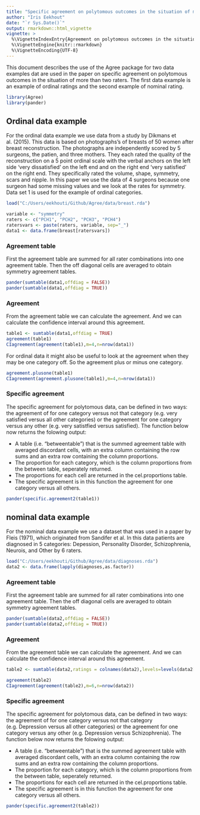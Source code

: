 ```yaml
---
title: "Specific agreement on polytomous outcomes in the situation of more than two raters"
author: "Iris Eekhout"
date: "`r Sys.Date()`"
output: rmarkdown::html_vignette
vignette: >
  %\VignetteIndexEntry{Agreement on polytomous outcomes in the situation of more than two raters}
  %\VignetteEngine{knitr::rmarkdown}
  %\VignetteEncoding{UTF-8}
---
```


This document describes the use of the Agree package for two data examples dat are used in the paper on specific agreement on polytomous outcomes in the situation of more than two raters. The first data example is an example of ordinal ratings and the second example of nominal rating. 

```r
library(Agree)
library(pander)
```
## Ordinal data example
For the ordinal data example we use data from a study by Dikmans et al. (2015). This data is based on photographs’s of breasts of 50 women after breast reconstruction. The photographs are  independently scored by 5 surgeons, the patien, and three mothers. They each rated the quality of the reconstruction on a 5 point ordinal scale with the verbal anchors on the left side ‘very dissatisfied’ on the left end and on the right end ‘very satisfied’ on the right end. They specifically rated the volume, shape, symmetry, scars and nipple. In this paper we use the data of 4 surgeons because one surgeon had some missing values and we look at the rates for symmetry. Data set 1 is used for the example of ordinal categories.

```r
load("C:/Users/eekhouti/Github/Agree/data/breast.rda")

variable <- "symmetry"
raters <- c("PCH1", "PCH2", "PCH3", "PCH4")
ratersvars <- paste(raters, variable, sep="_")
data1 <- data.frame(breast[ratersvars])
```

### Agreement table
First the agreement table are summed for all rater combinations into one agreement table. Then the off diagonal cells are averaged to obtain symmetry agreement tables. 

```r
pander(sumtable(data1,offdiag = FALSE))
pander(sumtable(data1,offdiag = TRUE))
```

### Agreement
From the agreement table we can calculate the agreement. And we can calculate the confidence interval around this agreement.
```r
table1 <- sumtable(data1,offdiag = TRUE)
agreement(table1)
CIagreement(agreement(table1),m=4,n=nrow(data1))

```

For ordinal data it might also be useful to look at the agreement when they may be one category off. So the agreement plus or minus one category. 

```r
agreement.plusone(table1)
CIagreement(agreement.plusone(table1),m=4,n=nrow(data1))
```

### Specific agreement
The specific agreement for polytomous data, can be defined in two ways: the agreement of for one category versus not that category (e.g. very satisfied versus all other categories) or the agreement for one category versus any other (e.g. very satistfied versus satisfied). The function below now returns the folowing output:

- A table (i.e. "betweentable") that is the summed agreement table with averaged discordant cells, with an extra column containing the row sums and an extra row containing the column proportions. 
- The proportion for each category, which is the column proportions from the between table, seperately returned. 
- The proportions for each cell are returned in the cel.proportions table.
- The specific agreement is in this function the agreement for one category versus all others.

```r
pander(specific.agreement2(table1))

```


## nominal data example
For the nominal data example we use a dataset that was used in a paper by Fleis (1971), which originated from Sandifer et al. In this data patients are diagnosed in 5 categories: Depession, Personality Disorder, Schizophrenia, Neurois, and Other by 6 raters. 

```r

load("C:/Users/eekhouti/Github/Agree/data/diagnoses.rda")
data2 <- data.frame(lapply(diagnoses,as.factor))
```


### Agreement table
First the agreement table are summed for all rater combinations into one agreement table. Then the off diagonal cells are averaged to obtain symmetry agreement tables. 

```r
pander(sumtable(data2,offdiag = FALSE))
pander(sumtable(data2,offdiag = TRUE))
```

### Agreement
From the agreement table we can calculate the agreement. And we can calculate the confidence interval around this agreement.
```r
table2 <- sumtable(data2,ratings = colnames(data2),levels=levels(data2[,1]),offdiag = TRUE)

agreement(table2)
CIagreement(agreement(table2),m=6,n=nrow(data2))
```

### Specific agreement
The specific agreement for polytomous data, can be defined in two ways: the agreement of for one category versus not that category (e.g. Depression versus all other categories) or the agreement for one category versus any other (e.g. Depression versus Schizophrenia). The function below now returns the folowing output:

- A table (i.e. "betweentable") that is the summed agreement table with averaged discordant cells, with an extra column containing the row sums and an extra row containing the column proportions. 
- The proportion for each category, which is the column proportions from the between table, seperately returned. 
- The proportions for each cell are returned in the cel.proportions table.
- The specific agreement is in this function the agreement for one category versus all others.
```r
pander(specific.agreement2(table2))
```

